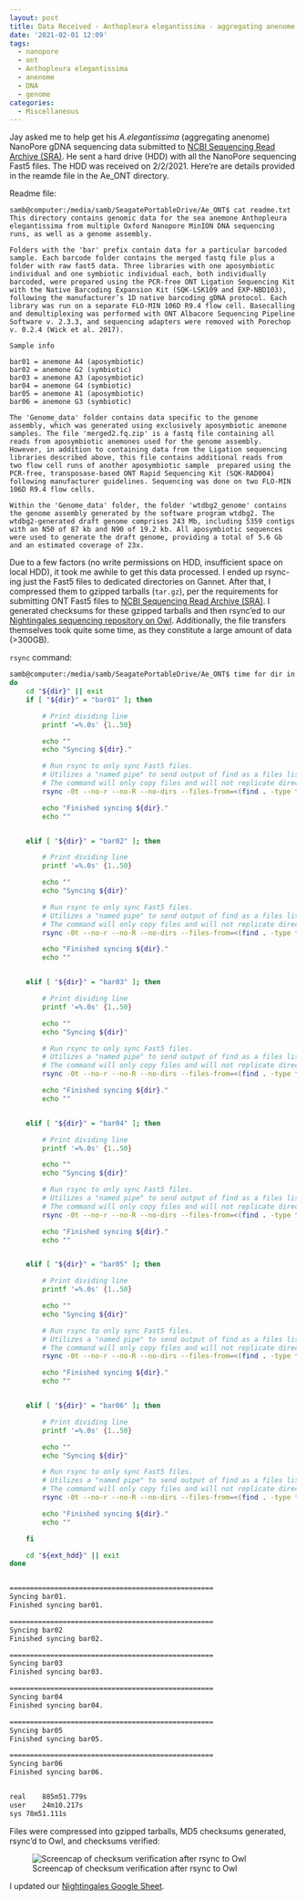```yaml
---
layout: post
title: Data Received - Anthopleura elegantissima - aggregating anenome - NanoPore Genome Sequence from Jay Dimond
date: '2021-02-01 12:09'
tags:
  - nanopore
  - ont
  - Anthopleura elegantissima
  - anenome
  - DNA
  - genome
categories:
  - Miscellaneous
---
```

Jay asked me to help get his _A.elegantissima_ (aggregating anenome) NanoPore gDNA sequencing data submitted to [NCBI Sequencing Read Archive (SRA)](https://www.ncbi.nlm.nih.gov/sra). He sent a hard drive (HDD) with all the NanoPore sequencing Fast5 files. The HDD was received on 2/2/2021. Here're are details provided in the reamde file in the Ae_ONT directory.

Readme file:

```
samb@computer:/media/samb/SeagatePortableDrive/Ae_ONT$ cat readme.txt
This directory contains genomic data for the sea anemone Anthopleura elegantissima from multiple Oxford Nanopore MinION DNA sequencing runs, as well as a genome assembly.

Folders with the 'bar' prefix contain data for a particular barcoded sample. Each barcode folder contains the merged fastq file plus a folder with raw fast5 data. Three libraries with one aposymbiotic individual and one symbiotic individual each, both individually barcoded, were prepared using the PCR-free ONT Ligation Sequencing Kit with the Native Barcoding Expansion Kit (SQK-LSK109 and EXP-NBD103), following the manufacturer’s 1D native barcoding gDNA protocol. Each library was run on a separate FLO-MIN 106D R9.4 flow cell. Basecalling and demultiplexing was performed with ONT Albacore Sequencing Pipeline Software v. 2.3.3, and sequencing adapters were removed with Porechop v. 0.2.4 (Wick et al. 2017).

Sample info

bar01 = anemone A4 (aposymbiotic)
bar02 = anemone G2 (symbiotic)
bar03 = anemone A3 (aposymbiotic)
bar04 = anemone G4 (symbiotic)
bar05 = anemone A1 (aposymbiotic)
bar06 = anemone G3 (symbiotic)

The 'Genome_data' folder contains data specific to the genome assembly, which was generated using exclusively aposymbiotic anemone samples. The file 'merged2.fq.zip' is a fastq file containing all reads from aposymbiotic anemones used for the genome assembly. However, in addition to containing data from the Ligation sequencing libraries described above, this file contains additional reads from two flow cell runs of another aposymbiotic sample  prepared using the PCR-free, transposase-based ONT Rapid Sequencing Kit (SQK-RAD004) following manufacturer guidelines. Sequencing was done on two FLO-MIN 106D R9.4 flow cells.

Within the 'Genome_data' folder, the folder 'wtdbg2_genome' contains the genome assembly generated by the software program wtdbg2. The wtdbg2-generated draft genome comprises 243 Mb, including 5359 contigs with an N50 of 87 kb and N90 of 19.2 kb. All aposymbiotic sequences were used to generate the draft genome, providing a total of 5.6 Gb and an estimated coverage of 23x.
```

Due to a few factors (no write permissions on HDD, insufficient space on local HDD), it took me awhile to get this data processed. I ended up rsync-ing just the Fast5 files to dedicated directories on Gannet. After that, I compressed them to gzipped tarballs (`tar.gz`), per the requirements for submitting ONT Fast5 files to [NCBI Sequencing Read Archive (SRA)](https://www.ncbi.nlm.nih.gov/sra). I generated checksums for these gzipped tarballs and then rsync'ed to our [Nightingales sequencing repository on Owl](https://owl.fish.washington.edu/nightingales/A_elegantissima/). Additionally, the file transfers themselves took quite some time, as they constitute a large amount of data (>300GB).

`rsync` command:

```bash
samb@computer:/media/samb/SeagatePortableDrive/Ae_ONT$ time for dir in bar0*
do
    cd "${dir}" || exit
    if [ "${dir}" = "bar01" ]; then

        # Print dividing line
        printf '=%.0s' {1..50}

        echo ""
        echo "Syncing ${dir}."

        # Run rsync to only sync Fast5 files.
        # Utilizes a "named pipe" to send output of find as a files list for rsync to use
        # The command will only copy files and will not replicate directory structure.
        rsync -0t --no-r --no-R --no-dirs --files-from=<(find . -type f -name "*.fast5" -print0) "$PWD"/ "gannet:/volume2/web/tmp/aele_A4_aposymb/"

        echo "Finished syncing ${dir}."
        echo ""


    elif [ "${dir}" = "bar02" ]; then

        # Print dividing line
        printf '=%.0s' {1..50}

        echo ""
        echo "Syncing ${dir}"

        # Run rsync to only sync Fast5 files.
        # Utilizes a "named pipe" to send output of find as a files list for rsync to use
        # The command will only copy files and will not replicate directory structure.
        rsync -0t --no-r --no-R --no-dirs --files-from=<(find . -type f -name "*.fast5" -print0) "$PWD"/ "gannet:/volume2/web/tmp/aele_G2_symb/"

        echo "Finished syncing ${dir}."
        echo ""


    elif [ "${dir}" = "bar03" ]; then

        # Print dividing line
        printf '=%.0s' {1..50}

        echo ""
        echo "Syncing ${dir}"

        # Run rsync to only sync Fast5 files.
        # Utilizes a "named pipe" to send output of find as a files list for rsync to use
        # The command will only copy files and will not replicate directory structure.
        rsync -0t --no-r --no-R --no-dirs --files-from=<(find . -type f -name "*.fast5" -print0) "$PWD"/ "gannet:/volume2/web/tmp/aele_A3_aposymb/"

        echo "Finished syncing ${dir}."
        echo ""


    elif [ "${dir}" = "bar04" ]; then

        # Print dividing line
        printf '=%.0s' {1..50}

        echo ""
        echo "Syncing ${dir}"

        # Run rsync to only sync Fast5 files.
        # Utilizes a "named pipe" to send output of find as a files list for rsync to use
        # The command will only copy files and will not replicate directory structure.
        rsync -0t --no-r --no-R --no-dirs --files-from=<(find . -type f -name "*.fast5" -print0) "$PWD"/ "gannet:/volume2/web/tmp/aele_G4_symb/"

        echo "Finished syncing ${dir}."
        echo ""


    elif [ "${dir}" = "bar05" ]; then

        # Print dividing line
        printf '=%.0s' {1..50}

        echo ""
        echo "Syncing ${dir}"

        # Run rsync to only sync Fast5 files.
        # Utilizes a "named pipe" to send output of find as a files list for rsync to use
        # The command will only copy files and will not replicate directory structure.
        rsync -0t --no-r --no-R --no-dirs --files-from=<(find . -type f -name "*.fast5" -print0) "$PWD"/ "gannet:/volume2/web/tmp/aele_A1_aposymb/"

        echo "Finished syncing ${dir}."
        echo ""


    elif [ "${dir}" = "bar06" ]; then

        # Print dividing line
        printf '=%.0s' {1..50}

        echo ""
        echo "Syncing ${dir}"

        # Run rsync to only sync Fast5 files.
        # Utilizes a "named pipe" to send output of find as a files list for rsync to use
        # The command will only copy files and will not replicate directory structure.
        rsync -0t --no-r --no-R --no-dirs --files-from=<(find . -type f -name "*.fast5" -print0) "$PWD"/ "gannet:/volume2/web/tmp/aele_G3_symb/"

        echo "Finished syncing ${dir}."
        echo ""

    fi

    cd "${ext_hdd}" || exit
done


==================================================
Syncing bar01.
Finished syncing bar01.

==================================================
Syncing bar02
Finished syncing bar02.

==================================================
Syncing bar03
Finished syncing bar03.

==================================================
Syncing bar04
Finished syncing bar04.

==================================================
Syncing bar05
Finished syncing bar05.

==================================================
Syncing bar06
Finished syncing bar06.


real	885m51.779s
user	24m10.217s
sys	78m51.111s
```

Files were compressed into gzipped tarballs, MD5 checksums generated, rsync'd to Owl, and checksums verified:

![Screencap of checksum verification after rsync to Owl](https://raw.githubusercontent.com/RobertsLab/sams-notebook/master/images/screencaps/20210201_aele_data-received_checksum-verification.png)

I updated our [Nightingales Google Sheet](http://b.link/nightingales).
